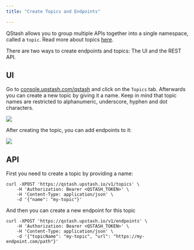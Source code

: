 ```yaml
---
title: "Create Topics and Endpoints"

---
```



QStash allows you to group multiple APIs together into a single namespace,
called a `topic`. Read more about topics [here](/qstash/features/topics).

There are two ways to create endpoints and topics: The UI and the REST API.

## UI

Go to [console.upstash.com/qstash](https://console.upstash.com/qstash) and click
on the `Topics` tab. Afterwards you can create a new topic by giving it a name.
Keep in mind that topic names are restricted to alphanumeric, underscore, hyphen
and dot characters.

![](/img/qstash/create_topic.png)

After creating the topic, you can add endpoints to it:

![](/img/qstash/create_endpoint.png)

## API

First you need to create a topic by providing a name:

```
curl -XPOST 'https://qstash.upstash.io/v1/topics' \
    -H 'Authorization: Bearer <QSTASH_TOKEN>' \
    -H 'Content-Type: application/json' \
    -d '{"name": "my-topic"}'
```

And then you can create a new endpoint for this topic

```
curl -XPOST 'https://qstash.upstash.io/v1/endpoints' \
    -H 'Authorization: Bearer <QSTASH_TOKEN>' \
    -H 'Content-Type: application/json' \
    -d '{"topicName": "my-topic", "url": "https://my-endpoint.com/path"}'
```
